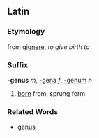 ==Latin==
===Etymology===
from [[gignere]], ''to give birth to''
===Suffix===
'''-genus''' ''m'', [[-gena]] ''f'', [[-genum]] ''n''

#[[born]] from, sprung form
===Related Words===
*[[genus]]